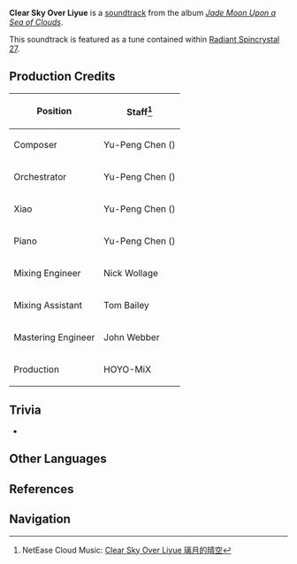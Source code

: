 {{Soundtrack Infobox
|title          =
|image          = Jade Moon Upon a Sea of Clouds.jpg
|album          = Jade Moon Upon a Sea of Clouds
|disc           = 1
|number         = 08
|featured       =
|featured2      =
|featured3      =
|featured_disc  =
|featured_disc2 =
|featured_disc3 =
|youtube_id     = t1O7LpOTBfM
|youtube_time   = 826
|spotify_id     = 2ceLH0wzOEY4mCBC3xAPpt
|played_in      = Liyue Harbor
|during         = [[Liyue Harbor]]
|domain         =
|previous       = Call It a Day in Liyue
|next           = A Transparent Moon (Liuli Pavilion)
}}
'''Clear Sky Over Liyue''' is a [[soundtrack]] from the album ''[[Jade Moon Upon a Sea of Clouds]]''.

This soundtrack is featured as a tune contained within [[Radiant Spincrystal 27]].

==Production Credits==
{| class="wikitable" style="text-align:left; height:0.5em"
! Position
! Staff<ref>NetEase Cloud Music: [https://music.163.com/#/song?id=1492276420 Clear Sky Over Liyue 璃月的晴空]</ref>
|-
! Composer
| Yu-Peng Chen ({{Lang|zh=陈致逸|mini=1}})
|-
! Orchestrator
| Yu-Peng Chen ({{Lang|zh=陈致逸|mini=1}})
|-
! Xiao
| Yu-Peng Chen ({{Lang|zh=陈致逸|mini=1}})
|-
! Piano
| Yu-Peng Chen ({{Lang|zh=陈致逸|mini=1}})
|-
! Mixing Engineer
| Nick Wollage
|-
! Mixing Assistant
| Tom Bailey
|-
! Mastering Engineer
| John Webber
|-
! Production
| HOYO-MiX
|}

==Trivia==
* {{Transclude|Moon in One's Cup|MoonCup|section=1}}

==Other Languages==
{{Other Languages|default_hidden = 1
|en      = Clear Sky Over Liyue
|zhs     = 璃月的晴空
|zhs_rm  = Líyuè de Qíngkōng
|zht     = 璃月的晴空
|zht_rm  = Líyuè de Qíngkōng
|ja      = 璃月の晴れ空
|ja_rm   = Riiyue no Harezora{{Assumed}}
|ko      = Clear Sky Over Liyue<ref name="RS">{{Ref/Item|Radiant Spincrystal 27|note=Korean, Spanish, French, Russian, Thai, Vietnamese, German, Indonesian, Portuguese}}</ref>
|es      = Clear Sky Over Liyue<ref name="RS" />
|fr      = Clear Sky Over Liyue<ref name="RS" />
|ru      = Clear Sky Over Liyue<ref name="RS" />
|th      = Clear Sky Over Liyue<ref name="RS" />
|vi      = Ngày Nắng Tại Liyue<ref name="RS" />
|de      = Clear Sky Over Liyue<ref name="RS" />
|id      = Clear Sky Over Liyue<ref name="RS" />
|pt      = Clear Sky Over Liyue<ref name="RS" />
}}

==References==
{{Reflist}}

==Navigation==
{{Soundtrack Navbox|Jade Moon Upon a Sea of Clouds}}